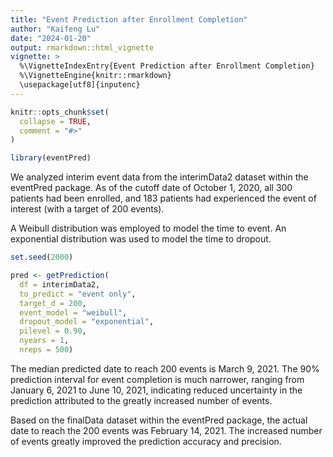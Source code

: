 ```yaml
---
title: "Event Prediction after Enrollment Completion"
author: "Kaifeng Lu"
date: "2024-01-20"
output: rmarkdown::html_vignette
vignette: >
  %\VignetteIndexEntry{Event Prediction after Enrollment Completion}
  %\VignetteEngine{knitr::rmarkdown}
  \usepackage[utf8]{inputenc}
---
```


```r
knitr::opts_chunk$set(
  collapse = TRUE,
  comment = "#>"
)
```

```r
library(eventPred)
```

We analyzed interim event data from the interimData2 dataset within the eventPred package. As of the cutoff date of October 1, 2020, all 300 patients had been enrolled, and 183 patients had experienced the event of interest (with a target of 200 events).

A Weibull distribution was employed to model the time to event. An exponential distribution was used to model the time to dropout.


```r
set.seed(2000)

pred <- getPrediction(
  df = interimData2,
  to_predict = "event only",
  target_d = 200,
  event_model = "weibull",
  dropout_model = "exponential",
  pilevel = 0.90, 
  nyears = 1,
  nreps = 500)
```

The median predicted date to reach 200 events is March 9, 2021. The 90% prediction interval for event completion is much narrower, ranging from January 6, 2021 to June 10, 2021, indicating reduced uncertainty in the prediction attributed to the greatly increased number of events.

Based on the finalData dataset within the eventPred package, the actual date to reach the 200 events was February 14, 2021. The increased number of events greatly improved the prediction accuracy and precision.

